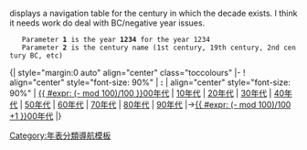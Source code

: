 <noinclude>
{{Bsci}}

'''{{PAGENAME}}''' displays a navigation table for the century in which the decade exists. I think it needs work do deal with BC/negative year issues. 
    Parameter '''1''' is the year '''1234''' for the year 1234
    Parameter '''2''' is the century name (1st century, 19th century, 2nd century BC, etc)
</noinclude>{| style="margin:0 auto" align="center" class="toccolours"
|-
! align="center" style="font-size: 90%" | '''[[:Category:{{{2}}}完成的建築物|{{{2}}}]]:'''
| align="center" style="font-size: 90%" | [[:Category:{{ #expr: ({{{1}}}-{{{1}}} mod 100)/100 }}00年代完成的建築物|{{ #expr: ({{{1}}}-{{{1}}} mod 100)/100 }}00年代]] | [[:Category:{{ #expr: ({{{1}}}-{{{1}}} mod 100)/100 }}10年代完成的建築物|10年代]] | [[:Category:{{ #expr: ({{{1}}}-{{{1}}} mod 100)/100 }}20年代完成的建築物|20年代]] | [[:Category:{{ #expr: ({{{1}}}-{{{1}}} mod 100)/100 }}30年代完成的建築物|30年代]] | [[:Category:{{ #expr: ({{{1}}}-{{{1}}} mod 100)/100 }}40年代完成的建築物|40年代]] | [[:Category:{{ #expr: ({{{1}}}-{{{1}}} mod 100)/100 }}50年代完成的建築物|50年代]] | [[:Category:{{ #expr: ({{{1}}}-{{{1}}} mod 100)/100 }}60年代完成的建築物|60年代]] | [[:Category:{{ #expr: ({{{1}}}-{{{1}}} mod 100)/100 }}70年代完成的建築物|70年代]] | [[:Category:{{ #expr: ({{{1}}}-{{{1}}} mod 100)/100 }}80年代完成的建築物|80年代]] | [[:Category:{{ #expr: ({{{1}}}-{{{1}}} mod 100)/100 }}90年代完成的建築物|90年代]] |→[[:Category:{{ #expr: ({{{1}}}-{{{1}}} mod 100)/100 +1 }}00年代完成的建築物|{{ #expr: ({{{1}}}-{{{1}}} mod 100)/100 +1 }}00年代]]
|}<!-- note the wrap around to include the 00's in both ends since the "wrong" one is in the century --><noinclude>

[[Category:年表分類導航模板]]
</noinclude>